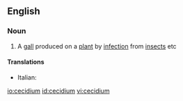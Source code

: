 ==English==

===Noun===
{{en-noun|cecidia}}

# A [[gall]] produced on a [[plant]] by [[infection]] from [[insect]]s etc

====Translations====
{{trans-top|cecidium}}
*Italian: {{t|it|cecidio|m}}
{{trans-mid}}

{{trans-bottom}}

[[io:cecidium]]
[[id:cecidium]]
[[vi:cecidium]]